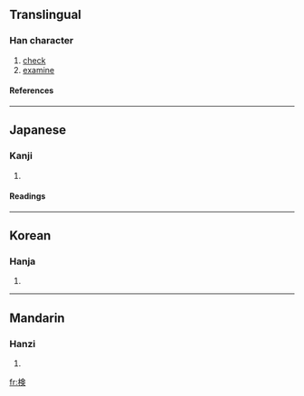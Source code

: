 {{see|檢}}

==Translingual==
===Han character===
{{Han char|rn=75|rad=木|as=08|sn=12|four=|canj=木人一人 (DOMO), X木人一人 (XDOMO)}}
# [[check]]
# [[examine]]
====References====
{{Han ref|kx=0537.131|dkj=15065|hdz=21235.031|uh=691C|ud=26908}}

----
==Japanese==
===Kanji===
{{ja-kanji|grade=5|rs=木08}}
# {{defn|Japanese}} 
====Readings====
{{ja-readings|on=[[けん]] (ken)|kun=[[しらべる]] (shiraberu)}}

----
==Korean==
===Hanja===
{{ko-hanja|hangeul=검|eumhun=|rv=geom|mr=kŏm|y=kem}}
# {{defn|Korean}}

----
==Mandarin==
===Hanzi===
{{cmn-hanzi|pin=[[jiǎn]] (jian3)|wg=chien<sup>3</sup>}}
# {{defn|Mandarin}}

[[fr:検]]